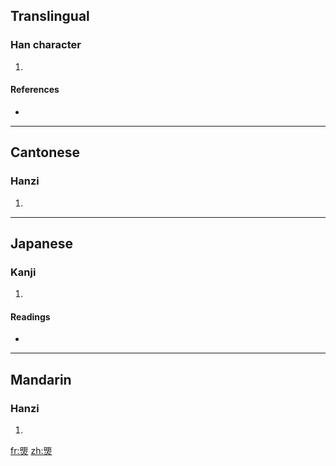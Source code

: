 ==Translingual==

===Han character===
{{Han char|rn=86|rad=火|as=09|sn=13|four=6180<sub>9</sub>|canj=日尸火 (ASF)}}

# {{defn|Han|sort=火09}}

====References====
* {{Han ref|kx=0677.120|dkj=19205|hdz=32209.030|uh=715A|ud=29018|bh=DEA3|bd=56995}}

----

==Cantonese==

===Hanzi===
{{yue-hanzi|jyut=|y=gwing2}}

# {{defn|Cantonese|sort=火09}}

----

==Japanese==

===Kanji===
{{ja-kanji|grade=|rs=火09}}

# {{defn|Japanese|sort=火09}}

====Readings====
* {{ja-readings|on=[[けい]] (kei), [[きょう]] (kyō)|kun=[[ひ]] (hi)}}

----

==Mandarin==

===Hanzi===
{{cmn-hanzi|pin=[[jiǒng]] ([[jiong3]])|wg=chiung<sup>3</sup>}}

# {{defn|Mandarin|sort=火09}}

[[fr:煚]]
[[zh:煚]]